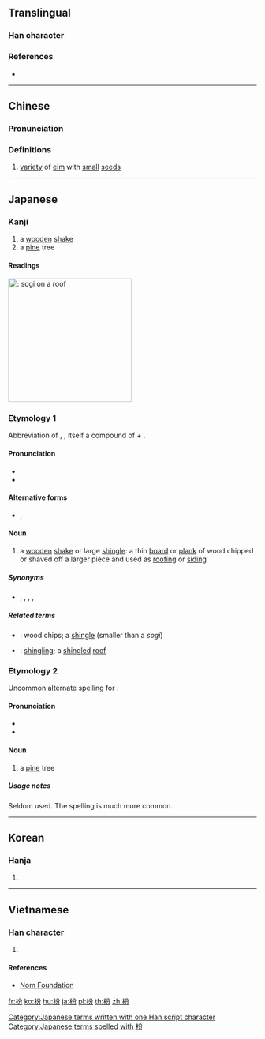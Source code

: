 ==Translingual==

===Han character===
{{Han char|rn=75|rad=木|as=04|sn=8|four=48927|canj=DCSH|ids=⿰木分}}

===References===
* {{Han ref|kx=0515.040|dkj=14534|dj=0903.040|hdz=21173.040|uh=678C|ud=26508|bh=CCDE|bd=52446}}

----

==Chinese==
{{zh-forms}}

===Pronunciation===
{{zh-pron
|m=fén
|c=fan1,fan4
|mc=y
|oc=y
|ma=
|cat=n
}}

===Definitions===
# [[variety]] of [[elm]] with [[small]] [[seed]]s

----

==Japanese==

===Kanji===
{{ja-kanji|grade=|rs=木04}}

# a [[wooden]] [[shake]] {{gloss|as used in roofing}}
# a [[pine]] tree {{qualifier|rare}}

====Readings====
{{ja-readings
|goon=[[ぶん]] (bun)
|kanon=[[ふん]] (fun)
|kun=[[そぎ]] (sogi), [[まつ]] (matsu)
|nanori=[[すぎ]] (sugi), [[へぎ]] (hegi)
}}

{{wikipedia|lang=ja|こけら葺}}
[[File:Wooden shingles Sweden.JPG|thumb|250px|{{lang|ja|枌}}: ''sogi'' on a roof]]
{{wikipedia|Shake_(shingle)|Shake (shingle)}}

===Etymology 1===
Abbreviation of {{l|ja|枌板}}, {{l|ja|削板|tr=''sogiita''}}, itself a compound of {{term|lang=ja|削ぎ|tr=sogi||shaving, chipping|pos=stem noun form of verb {{l|ja|削ぐ|tr=sogu}}, “to chip or shave off”}} + {{term|lang=ja|板|tr=ita||board, plank}}.

====Pronunciation====
* {{l|ja|sc=Latn|訓読み|Kun'yomi}}
* {{IPA|lang=ja|[so̞ɡi]|[so̞ŋi]}}

====Alternative forms====
* {{l|ja|削}}, {{l|ja|削ぎ}}

====Noun====
{{ja-noun|そぎ|hhira=そき}}

# a [[wooden]] [[shake#Noun|shake]] or large [[shingle]]: a thin [[board]] or [[plank]] of wood chipped or shaved off a larger piece and used as [[roofing]] or [[siding]]

=====Synonyms=====
* {{l|ja|削ぎ板}}, {{l|ja|削板}}, {{l|ja|殺ぎ板}}, {{l|ja|殺板}}, {{l|ja|枌板|tr={{l|ja|そぎいた}}, ''{{l|ja|sc=Latn|sogiita}}''; {{l|ja|そぎた}}, ''{{l|ja|sc=Latn|sogita}}''}}

=====Related terms=====
* {{l|ja|杮|tr={{l|ja|こけら}}, ''{{l|ja|sc=Latn|kokera}}''}}: wood chips; a [[shingle]] (smaller than a ''sogi'')
* {{l|ja|杮葺|tr={{l|ja|こけらぶき}}, ''{{l|ja|sc=Latn|kokerabuki}}''}}: [[shingling]]; a [[shingled]] [[roof]]

===Etymology 2===
Uncommon alternate spelling for {{term|lang=ja|松|tr=matsu||pine tree}}.

====Pronunciation====
* {{l|ja|sc=Latn|訓読み|Kun'yomi}}
* {{IPA|lang=ja|[ma̠t͡sɯᵝ]|[ma̠t͡sɯ̥ᵝ]}}

====Noun====
{{ja-noun|まつ}}

# {{alternative spelling of|lang=ja|松|dot=:}} {{context|rare|lang=ja|sort=まつ}} a [[pine]] tree

=====Usage notes=====
Seldom used. The spelling {{l|ja|松}} is much more common.

[[Category:Japanese terms written with one Han script character]]
[[Category:Japanese terms spelled with 枌]]

----

==Korean==

===Hanja===
{{ko-hanja|hangeul=[[분]]|eumhun=|rv=bun|mr=pun|y=pun}}

# {{defn|lang=ko|sort=木04}}

----

==Vietnamese==

===Han character===
{{vi-readings|rs=木04|hanviet=phần}}

# {{defn|lang=vi|sort=木04}}

====References====
* [http://nomfoundation.org/common/nom_details.php?codepoint=678c Nom Foundation]

[[fr:枌]]
[[ko:枌]]
[[hu:枌]]
[[ja:枌]]
[[pl:枌]]
[[th:枌]]
[[zh:枌]]
